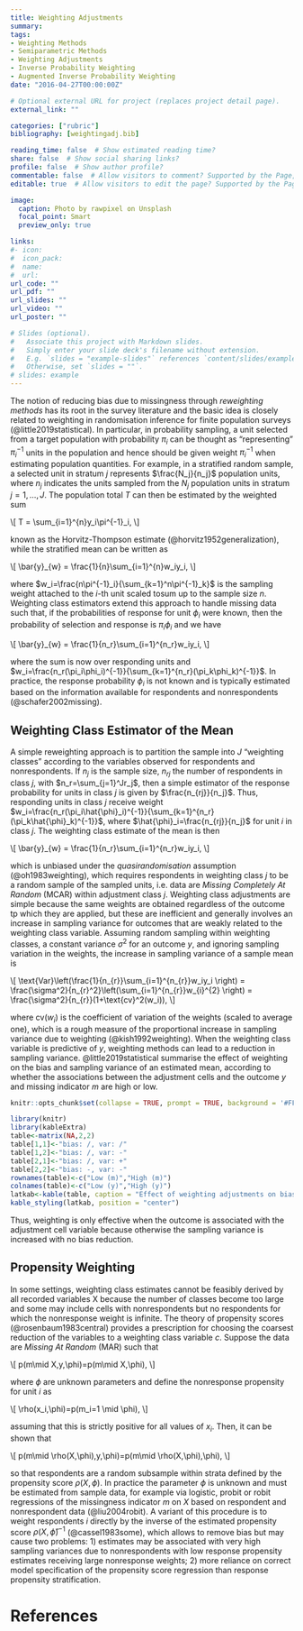 ```yaml
---
title: Weighting Adjustments
summary: 
tags:
- Weighting Methods
- Semiparametric Methods
- Weighting Adjustments
- Inverse Probability Weighting
- Augmented Inverse Probability Weighting
date: "2016-04-27T00:00:00Z"

# Optional external URL for project (replaces project detail page).
external_link: ""

categories: ["rubric"]
bibliography: [weightingadj.bib]

reading_time: false  # Show estimated reading time?
share: false  # Show social sharing links?
profile: false  # Show author profile?
commentable: false  # Allow visitors to comment? Supported by the Page, Post, and Docs content types.
editable: true  # Allow visitors to edit the page? Supported by the Page, Post, and Docs content types.

image:
  caption: Photo by rawpixel on Unsplash
  focal_point: Smart
  preview_only: true

links:
#- icon: 
#  icon_pack: 
#  name: 
#  url: 
url_code: ""
url_pdf: ""
url_slides: ""
url_video: ""
url_poster: ""

# Slides (optional).
#   Associate this project with Markdown slides.
#   Simply enter your slide deck's filename without extension.
#   E.g. `slides = "example-slides"` references `content/slides/example-slides.md`.
#   Otherwise, set `slides = ""`.
# slides: example
---
```


The notion of reducing bias due to missingness through *reweighting methods* has its root in the survey literature and the basic idea is closely related to weighting in randomisation inference for finite population surveys (@little2019statistical). In particular, in probability sampling, a unit selected from a target population with probability $\pi_i$ can be thought as "representing" $\pi^{-1}_i$ units in the population and hence should be given weight $\pi^{-1}_i$ when estimating population quantities. For example, in a stratified random sample, a selected unit in stratum $j$ represents $\frac{N_j}{n_j}$ population units, where $n_j$ indicates the units sampled from the $N_j$ population units in stratum $j=1,\ldots,J$. The population total $T$ can then be estimated by the weighted sum


\\[
T = \\sum\_{i=1}\^{n}y\_i\\pi\^{-1}\_i,
\\]

known as the Horvitz-Thompson estimate (@horvitz1952generalization), while the stratified mean can be written as

\\[
\\bar{y}\_{w} = \\frac{1}{n}\\sum\_{i=1}\^{n}w\_iy\_i,
\\]

where $w_i=\frac{n\pi^{-1}_i}{\sum_{k=1}^n\pi^{-1}_k}$ is the sampling weight attached to the $i$-th unit scaled tosum up to the sample size $n$. Weighting class estimators extend this approach to handle missing data such that, if the probabilities of response for unit $\phi_i$ were known, then the probability of selection and response is $\pi_i\phi_i$ and we have

\\[
\\bar{y}\_{w} = \\frac{1}{n\_r}\\sum\_{i=1}\^{n\_r}w\_iy\_i,
\\]

where the sum is now over responding units and $w_i=\frac{n_r(\pi_i\phi_i)^{-1}}{\sum_{k=1}^{n_r}(\pi_k\phi_k)^{-1}}$. In practice, the response probability $\phi_i$ is not known and is typically estimated based on the information available for respondents and nonrespondents (@schafer2002missing). 

## Weighting Class Estimator of the Mean

A simple reweighting approach is to partition the sample into $J$ "weighting classes" according to the variables observed for respondents and nonrespondents. If $n_j$ is the sample size, $n_{rj}$ the number of respondents in class $j$, with $n_r=\sum_{j=1}^Jr_j$, then a simple estimator of the response probability for units in class $j$ is given by $\frac{n_{rj}}{n_j}$. Thus, responding units in class $j$ receive weight $w_i=\frac{n_r(\pi_i\hat{\phi}_i)^{-1}}{\sum_{k=1}^{n_r}(\pi_k\hat{\phi}_k)^{-1}}$, where $\hat{\phi}_i=\frac{n_{rj}}{n_j}$ for unit $i$ in class $j$. The weighting class estimate of the mean is then

\\[
\\bar{y}\_{w} = \\frac{1}{n\_r}\\sum\_{i=1}\^{n\_r}w\_iy\_i,
\\]

which is unbiased under the *quasirandomisation* assumption (@oh1983weighting), which requires respondents in weighting class $j$ to be a random sample of the sampled units, i.e. data are *Missing Completely At Random* (MCAR) within adjustment class $j$. Weighting class adjustments are simple because the same weights are obtained regardless of the outcome tp which they are applied, but these are inefficient and generally involves an increase in sampling variance for outcomes that are weakly related to the weighting class variable. Assuming random sampling within weighting classes, a constant variance $\sigma^2$ for an outcome $y$, and ignoring sampling variation in the weights, the increase in sampling variance of a sample mean is

\\[
\\text{Var}\\left(\\frac{1}{n\_{r}}\\sum\_{i=1}\^{n\_{r}}w\_iy\_i \\right) = \\frac{\\sigma\^2}{n\_{r}\^2}\\left(\\sum\_{i=1}\^{n\_{r}}w\_{i}\^{2} \\right) = \\frac{\\sigma\^2}{n\_{r}}(1+\\text{cv}\^2(w\_i)),
\\]

where $\text{cv}(w_i)$ is the coefficient of variation of the weights (scaled to average one), which is a rough measure of the proportional increase in sampling variance due to weighting (@kish1992weighting). When the weighting class variable is predictive of $y$, weighting methods can lead to a reduction in sampling variance. @little2019statistical summarise the effect of weighting on the bias and sampling variance of an estimated mean, according to whether the associations between the adjustment cells and the outcome $y$ and missing indicator $m$ are high or low. 

```r
knitr::opts_chunk$set(collapse = TRUE, prompt = TRUE, background = '#FFFFFF')
```

```r
library(knitr)
library(kableExtra)
table<-matrix(NA,2,2)
table[1,1]<-"bias: /, var: /"
table[1,2]<-"bias: /, var: -"
table[2,1]<-"bias: /, var: +"
table[2,2]<-"bias: -, var: -"
rownames(table)<-c("Low (m)","High (m)")
colnames(table)<-c("Low (y)","High (y)")
latkab<-kable(table, caption = "Effect of weighting adjustments on bias and sampling variance of a mean.")
kable_styling(latkab, position = "center")
```

Thus, weighting is only effective when the outcome is associated with the adjustment cell variable because otherwise the sampling variance is increased with no bias reduction.

## Propensity Weighting

In some settings, weighting class estimates cannot be feasibly derived by all recorded variables X because the number of classes become too large and some may include cells with nonrespondents but no respondents for which the nonresponse weight is infinite. The theory of propensity scores (@rosenbaum1983central) provides a prescription for choosing the coarsest reduction of the variables to a weighting class variable $c$. Suppose the data are *Missing At Random* (MAR) such that

\\[
p(m\\mid X,y,\\phi)=p(m\\mid X,\\phi),
\\]

where $\phi$ are unknown parameters and define the nonresponse propensity for unit $i$ as

\\[
\\rho(x\_i,\\phi)=p(m\_i=1 \\mid \\phi),
\\]

assuming that this is strictly positive for all values of $x_i$. Then, it can be shown that

\\[
p(m\\mid \\rho(X,\\phi),y,\\phi)=p(m\\mid \\rho(X,\\phi),\\phi),
\\]

so that respondents are a random subsample within strata defined by the propensity score $\rho(X,\phi)$. In practice the parameter $\phi$ is unknown and must be estimated from sample data, for example via logistic, probit or robit regressions of the missingness indicator $m$ on $X$ based on respondent and nonrespondent data (@liu2004robit). A variant of this procedure is to weight respondents $i$ directly by the inverse of the estimated propensity score $\rho(X,\hat{\phi})^{-1}$ (@cassel1983some), which allows to remove bias but may cause two problems: 1) estimates may be associated with very high sampling variances due to nonrespondents with low response propensity estimates receiving large nonresponse weights; 2) more reliance on correct model specification of the propensity score regression than response propensity stratification.


# References
